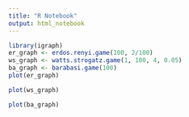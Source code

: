 ```yaml
---
title: "R Notebook"
output: html_notebook
---
```


```r
library(igraph)
er_graph <- erdos.renyi.game(100, 2/100)
ws_graph <- watts.strogatz.game(1, 100, 4, 0.05)
ba_graph <- barabasi.game(100)
plot(er_graph)
```

```r
plot(ws_graph)
```

```r
plot(ba_graph)
```

